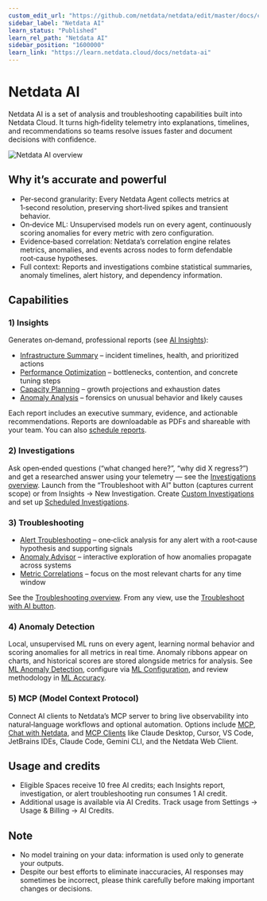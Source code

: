 ```yaml
---
custom_edit_url: "https://github.com/netdata/netdata/edit/master/docs/category-overview-pages/machine-learning-and-assisted-troubleshooting.md"
sidebar_label: "Netdata AI"
learn_status: "Published"
learn_rel_path: "Netdata AI"
sidebar_position: "1600000"
learn_link: "https://learn.netdata.cloud/docs/netdata-ai"
---
```


# Netdata AI

Netdata AI is a set of analysis and troubleshooting capabilities built into Netdata Cloud. It turns high‑fidelity telemetry into explanations, timelines, and recommendations so teams resolve issues faster and document decisions with confidence.

![Netdata AI overview](https://raw.githubusercontent.com/netdata/docs-images/refs/heads/master/netdata-cloud/netdata-ai/netdata-ai.png)

## Why it’s accurate and powerful

- Per‑second granularity: Every Netdata Agent collects metrics at 1‑second resolution, preserving short‑lived spikes and transient behavior.
- On‑device ML: Unsupervised models run on every agent, continuously scoring anomalies for every metric with zero configuration.
- Evidence‑based correlation: Netdata’s correlation engine relates metrics, anomalies, and events across nodes to form defendable root‑cause hypotheses.
- Full context: Reports and investigations combine statistical summaries, anomaly timelines, alert history, and dependency information.

## Capabilities

### 1) Insights

Generates on‑demand, professional reports (see [AI Insights](/docs/netdata-ai/insights)):

- [Infrastructure Summary](/docs/netdata-ai/insights/infrastructure-summary) – incident timelines, health, and prioritized actions
- [Performance Optimization](/docs/netdata-ai/insights/performance-optimization) – bottlenecks, contention, and concrete tuning steps
- [Capacity Planning](/docs/netdata-ai/insights/capacity-planning) – growth projections and exhaustion dates
- [Anomaly Analysis](/docs/netdata-ai/insights/anomaly-analysis) – forensics on unusual behavior and likely causes

Each report includes an executive summary, evidence, and actionable recommendations. Reports are downloadable as PDFs and shareable with your team. You can also [schedule reports](/docs/netdata-ai/insights/scheduled-reports).

### 2) Investigations

Ask open‑ended questions (“what changed here?”, “why did X regress?”) and get a researched answer using your telemetry — see the [Investigations overview](/docs/netdata-ai/investigations). Launch from the “Troubleshoot with AI” button (captures current scope) or from Insights → New Investigation. Create [Custom Investigations](/docs/netdata-ai/investigations/custom-investigations) and set up [Scheduled Investigations](/docs/netdata-ai/investigations/scheduled-investigations).

### 3) Troubleshooting

- [Alert Troubleshooting](/docs/netdata-ai/troubleshooting/alert-troubleshooting) – one‑click analysis for any alert with a root‑cause hypothesis and supporting signals
- [Anomaly Advisor](/docs/netdata-ai/troubleshooting/anomaly-advisor) – interactive exploration of how anomalies propagate across systems
- [Metric Correlations](/docs/netdata-ai/troubleshooting/metric-correlations) – focus on the most relevant charts for any time window

See the [Troubleshooting overview](/docs/netdata-ai/troubleshooting). From any view, use the [Troubleshoot with AI button](/docs/netdata-ai/troubleshooting/troubleshoot-button).

### 4) Anomaly Detection

Local, unsupervised ML runs on every agent, learning normal behavior and scoring anomalies for all metrics in real time. Anomaly ribbons appear on charts, and historical scores are stored alongside metrics for analysis. See [ML Anomaly Detection](/docs/netdata-ai/anomaly-detection), configure via [ML Configuration](/docs/netdata-ai/anomaly-detection/ml-configuration), and review methodology in [ML Accuracy](/docs/netdata-ai/anomaly-detection/ml-accuracy).

### 5) MCP (Model Context Protocol)

Connect AI clients to Netdata’s MCP server to bring live observability into natural‑language workflows and optional automation. Options include [MCP](/docs/netdata-ai/mcp), [Chat with Netdata](/docs/netdata-ai/mcp/chat-with-netdata), and [MCP Clients](/docs/netdata-ai/mcp/mcp-clients) like Claude Desktop, Cursor, VS Code, JetBrains IDEs, Claude Code, Gemini CLI, and the Netdata Web Client.

## Usage and credits

- Eligible Spaces receive 10 free AI credits; each Insights report, investigation, or alert troubleshooting run consumes 1 AI credit.
- Additional usage is available via AI Credits. Track usage from Settings → Usage & Billing → AI Credits.

## Note

- No model training on your data: information is used only to generate your outputs.
- Despite our best efforts to eliminate inaccuracies, AI responses may sometimes be incorrect, please think carefully before making important changes or decisions.
